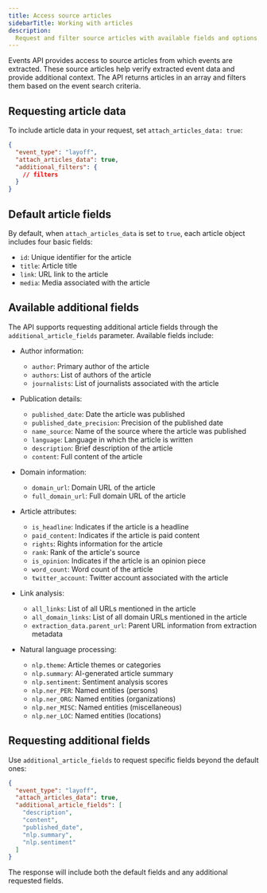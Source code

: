 ```yaml
---
title: Access source articles
sidebarTitle: Working with articles
description:
  Request and filter source articles with available fields and options.
---
```


Events API provides access to source articles from which events are extracted.
These source articles help verify extracted event data and provide additional
context. The API returns articles in an array and filters them based on the
event search criteria.

## Requesting article data

To include article data in your request, set `attach_articles_data: true`:

```json
{
  "event_type": "layoff",
  "attach_articles_data": true,
  "additional_filters": {
    // filters
  }
}
```

## Default article fields

By default, when `attach_articles_data` is set to `true`, each article object
includes four basic fields:

- `id`: Unique identifier for the article
- `title`: Article title
- `link`: URL link to the article
- `media`: Media associated with the article

## Available additional fields

The API supports requesting additional article fields through the
`additional_article_fields` parameter. Available fields include:

- Author information:

  - `author`: Primary author of the article
  - `authors`: List of authors of the article
  - `journalists`: List of journalists associated with the article

- Publication details:

  - `published_date`: Date the article was published
  - `published_date_precision`: Precision of the published date
  - `name_source`: Name of the source where the article was published
  - `language`: Language in which the article is written
  - `description`: Brief description of the article
  - `content`: Full content of the article

- Domain information:

  - `domain_url`: Domain URL of the article
  - `full_domain_url`: Full domain URL of the article

- Article attributes:

  - `is_headline`: Indicates if the article is a headline
  - `paid_content`: Indicates if the article is paid content
  - `rights`: Rights information for the article
  - `rank`: Rank of the article's source
  - `is_opinion`: Indicates if the article is an opinion piece
  - `word_count`: Word count of the article
  - `twitter_account`: Twitter account associated with the article

- Link analysis:

  - `all_links`: List of all URLs mentioned in the article
  - `all_domain_links`: List of all domain URLs mentioned in the article
  - `extraction_data.parent_url`: Parent URL information from extraction
    metadata

- Natural language processing:

  - `nlp.theme`: Article themes or categories
  - `nlp.summary`: AI-generated article summary
  - `nlp.sentiment`: Sentiment analysis scores
  - `nlp.ner_PER`: Named entities (persons)
  - `nlp.ner_ORG`: Named entities (organizations)
  - `nlp.ner_MISC`: Named entities (miscellaneous)
  - `nlp.ner_LOC`: Named entities (locations)

## Requesting additional fields

Use `additional_article_fields` to request specific fields beyond the default
ones:

```json
{
  "event_type": "layoff",
  "attach_articles_data": true,
  "additional_article_fields": [
    "description",
    "content",
    "published_date",
    "nlp.summary",
    "nlp.sentiment"
  ]
}
```

The response will include both the default fields and any additional requested
fields.
